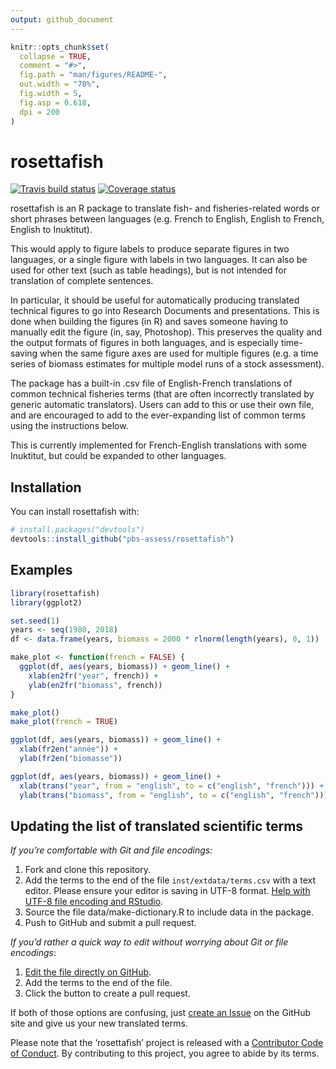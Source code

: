 ```yaml
---
output: github_document
---
```


<!-- README.md is generated from README.Rmd. Please edit that file -->

```r
knitr::opts_chunk$set(
  collapse = TRUE,
  comment = "#>",
  fig.path = "man/figures/README-",
  out.width = "70%",
  fig.width = 5,
  fig.asp = 0.618,
  dpi = 200
)
```

# rosettafish

[![Travis build status](https://travis-ci.org/pbs-assess/rosettafish.svg?branch=master)](https://travis-ci.org/pbs-assess/rosettafish)
 [![Coverage status](https://codecov.io/gh/pbs-assess/rosettafish/branch/master/graph/badge.svg)](https://codecov.io/github/pbs-assess/rosettafish?branch=master)

rosettafish is an R package to translate fish- and fisheries-related words or short phrases between languages (e.g. French to English, English to French, English to Inuktitut).

This would apply to figure labels to produce separate figures in two languages, or a single figure with labels in two languages. It can also be used for other text (such as table headings), but is not intended for translation of complete sentences.

In particular, it should be useful for automatically producing translated technical figures to go into Research Documents and presentations. This is done when building the figures (in R) and saves someone having to manually edit the figure (in, say, Photoshop). This preserves the quality and the output formats of figures in both languages, and is especially time-saving when the same figure axes are used for multiple figures (e.g. a time series of biomass estimates for multiple model runs of a stock assessment).

The package has a built-in .csv file of English-French translations of common technical fisheries terms (that are often incorrectly translated by generic automatic translators). Users can add to this or use their own file, and are encouraged to add to the ever-expanding list of common terms using the instructions below.

This is currently implemented for French-English translations with some Inuktitut, but could be expanded to other languages.

## Installation

You can install rosettafish with:

```r
# install.packages("devtools")
devtools::install_github("pbs-assess/rosettafish")
```

## Examples

```r
library(rosettafish)
library(ggplot2)
```

```r
set.seed(1)
years <- seq(1980, 2018)
df <- data.frame(years, biomass = 2000 * rlnorm(length(years), 0, 1))
```

```r
make_plot <- function(french = FALSE) {
  ggplot(df, aes(years, biomass)) + geom_line() +
    xlab(en2fr("year", french)) +
    ylab(en2fr("biomass", french))
}
```

```r
make_plot()
make_plot(french = TRUE)
```

```r
ggplot(df, aes(years, biomass)) + geom_line() +
  xlab(fr2en("année")) +
  ylab(fr2en("biomasse"))
```

```r
ggplot(df, aes(years, biomass)) + geom_line() +
  xlab(trans("year", from = "english", to = c("english", "french"))) +
  ylab(trans("biomass", from = "english", to = c("english", "french")))
```

## Updating the list of translated scientific terms

*If you're comfortable with Git and file encodings:*

1. Fork and clone this repository.
2. Add the terms to the end of the file `inst/extdata/terms.csv` with a text editor. Please ensure your editor is saving in UTF-8 format. [Help with UTF-8 file encoding and RStudio](https://support.rstudio.com/hc/en-us/articles/200532197-Character-Encoding).
3. Source the file data/make-dictionary.R to include data in the package.
4. Push to GitHub and submit a pull request.

*If you'd rather a quick way to edit without worrying about Git or file encodings*:

1. [Edit the file directly on GitHub](https://github.com/pbs-assess/rosettafish/edit/master/inst/extdata/terms.csv).
2. Add the terms to the end of the file.
3. Click the button to create a pull request.

If both of those options are confusing, just
[create an Issue](https://github.com/pbs-assess/rosettafish/issues/new)
on the GitHub site and give us your new translated terms.

Please note that the ‘rosettafish’ project is released with a
[Contributor Code of Conduct](.github/CODE_OF_CONDUCT.md). By
contributing to this project, you agree to abide by its terms.
